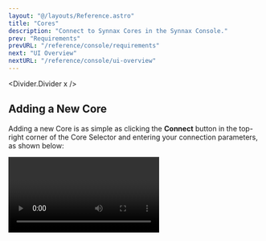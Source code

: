 ```yaml
---
layout: "@/layouts/Reference.astro"
title: "Cores"
description: "Connect to Synnax Cores in the Synnax Console."
prev: "Requirements"
prevURL: "/reference/console/requirements"
next: "UI Overview"
nextURL: "/reference/console/ui-overview"
---
```



<Divider.Divider x />

## Adding a New Core

Adding a new Core is as simple as clicking the **Connect** button in the top-right
corner of the Core Selector and entering your connection parameters, as shown below:

<Video client:only="react" id="console/clusters/connect" />

This will add a new Core to the list and set it as active. The Console continuously
monitors the connection to the Core and displays it in the top-right corner of the UI.

### Parameters

<Table>
  <thead>
    <tr>
      <th>Parameter</th>
      <th>Description</th>
    </tr>
  </thead>
  <tbody>
    <tr>
      <td>
        <b>Host</b>
      </td>
      <td>The hostname or IP address of the Core.</td>
    </tr>
    <tr>
      <td>
        <b>Port</b>
      </td>
      <td>The port number of the Core.</td>
    </tr>
    <tr>
      <td>
        <b>Username</b>
      </td>
      <td>The username to use when connecting to the Core.</td>
    </tr>
    <tr>
      <td>
        <b>Password</b>
      </td>
      <td>The password to use when connecting to the Core.</td>
    </tr>
    <tr>
      <td>
        <b>Secure</b>
      </td>
      {
        <td>
          Whether to use TLS when connecting to the Core. This parameter only works with
          secure Cores.
        </td>
      }
    </tr>
  </tbody>
</Table>

### Demo Core

Synnax has a demo Core that can be connected to which always plots some data. To
connect, enter the following parameters:

<Table>
  <thead>
    <tr>
      <th>Parameter</th>
      <th>Value</th>
    </tr>
  </thead>
  <tbody>
    <tr>
      <td>
        <b>Host</b>
      </td>
      <td>demo.synnaxlabs.com</td>
    </tr>
    <tr>
      <td>
        <b>Port</b>
      </td>
      <td>9090</td>
    </tr>
    <tr>
      <td>
        <b>Username</b>
      </td>
      <td>synnax</td>
    </tr>
    <tr>
      <td>
        <b>Password</b>
      </td>
      <td>seldon</td>
    </tr>
    <tr>
      <td>
        <b>Secure</b>
      </td>
      <td>true</td>
    </tr>
  </tbody>
</Table>

<Divider.Divider x />

## Core Selector

The Core Selector is located at the top-right of the screen. From this selector, you can
add Cores and switch between them.

If you have multiple Cores, you can switch between them by clicking on the Core you'd
like to connect to in the selector:

<Video client:only="react" id="console/clusters/switch" />

Right-clicking on a Core in the selector will open a context menu with options to
connect from, disconnect from, rename, and remove the Core:

<Video client:only="react" id="console/clusters/context-menu" />

You can also copy a link to the Core from the context menu. Opening this link will open
the Synnax Console with the Core already connected.
